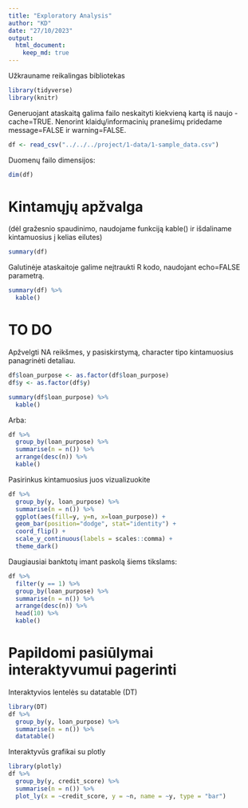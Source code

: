 ```yaml
---
title: "Exploratory Analysis"
author: "KD"
date: "27/10/2023"
output:
  html_document:
    keep_md: true
---
```


Užkrauname reikalingas bibliotekas

```r
library(tidyverse)
library(knitr)
```

Generuojant ataskaitą galima failo neskaityti kiekvieną kartą iš naujo - cache=TRUE. Nenorint klaidų/informacinių pranešimų pridedame message=FALSE ir warning=FALSE.

```r
df <- read_csv("../../../project/1-data/1-sample_data.csv")
```

Duomenų failo dimensijos:


```r
dim(df)
```
# Kintamųjų apžvalga


(dėl gražesnio spaudinimo, naudojame funkciją kable() ir išdaliname kintamuosius į kelias eilutes)


```r
summary(df)
```

Galutinėje ataskaitoje galime neįtraukti R kodo, naudojant echo=FALSE parametrą. 

```r
summary(df) %>%
  kable()
```


# TO DO

Apžvelgti NA reikšmes, y pasiskirstymą, character tipo kintamuosius panagrinėti detaliau.


```r
df$loan_purpose <- as.factor(df$loan_purpose)
df$y <- as.factor(df$y)
```


```r
summary(df$loan_purpose) %>%
  kable()
```


Arba:

```r
df %>%
  group_by(loan_purpose) %>%
  summarise(n = n()) %>%
  arrange(desc(n)) %>%
  kable()
```

Pasirinkus kintamuosius juos vizualizuokite

```r
df %>%
  group_by(y, loan_purpose) %>%
  summarise(n = n()) %>%
  ggplot(aes(fill=y, y=n, x=loan_purpose)) + 
  geom_bar(position="dodge", stat="identity") + 
  coord_flip() +
  scale_y_continuous(labels = scales::comma) +
  theme_dark()
```

Daugiausiai banktotų imant paskolą šiems tikslams:

```r
df %>%
  filter(y == 1) %>%
  group_by(loan_purpose) %>%
  summarise(n = n()) %>%
  arrange(desc(n)) %>%
  head(10) %>%
  kable()
```


# Papildomi pasiūlymai interaktyvumui pagerinti

Interaktyvios lentelės su datatable (DT)

```r
library(DT)
df %>%
  group_by(y, loan_purpose) %>%
  summarise(n = n()) %>%
  datatable()
```

Interaktyvūs grafikai su plotly

```r
library(plotly)
df %>%
  group_by(y, credit_score) %>%
  summarise(n = n()) %>%
  plot_ly(x = ~credit_score, y = ~n, name = ~y, type = "bar")
```


